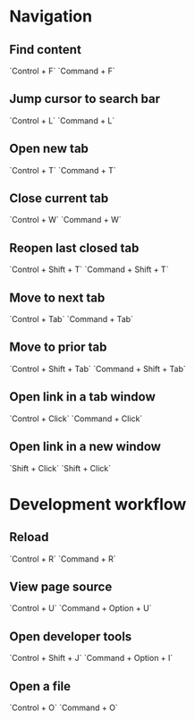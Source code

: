 
# Navigation

## Find content

<Callout type='info' emoji='🪟'>
  `Control + F`
</Callout>
<Callout type='info' emoji='🍎'>
  `Command + F`
</Callout>

## Jump cursor to search bar

<Callout type='info' emoji='🪟'>
  `Control + L`
</Callout>
<Callout type='info' emoji='🍎'>
  `Command + L`
</Callout>

## Open new tab

<Callout type='info' emoji='🪟'>
  `Control + T`
</Callout>
<Callout type='info' emoji='🍎'>
  `Command + T`
</Callout>

## Close current tab

<Callout type='info' emoji='🪟'>
  `Control + W`
</Callout>
<Callout type='info' emoji='🍎'>
  `Command + W`
</Callout>

## Reopen last closed tab

<Callout type='info' emoji='🪟'>
  `Control + Shift + T`
</Callout>
<Callout type='info' emoji='🍎'>
  `Command + Shift + T`
</Callout>

## Move to next tab

<Callout type='info' emoji='🪟'>
  `Control + Tab`
</Callout>
<Callout type='info' emoji='🍎'>
  `Command + Tab`
</Callout>

## Move to prior tab

<Callout type='info' emoji='🪟'>
  `Control + Shift + Tab`
</Callout>
<Callout type='info' emoji='🍎'>
  `Command + Shift + Tab`
</Callout>

## Open link in a tab window

<Callout type='info' emoji='🪟'>
  `Control + Click`
</Callout>
<Callout type='info' emoji='🍎'>
  `Command + Click`
</Callout>

## Open link in a new window

<Callout type='info' emoji='🪟'>
  `Shift + Click`
</Callout>
<Callout type='info' emoji='🍎'>
  `Shift + Click`
</Callout>

# Development workflow

## Reload

<Callout type='info' emoji='🪟'>
  `Control + R`
</Callout>
<Callout type='info' emoji='🍎'>
  `Command + R`
</Callout>

## View page source

<Callout type='info' emoji='🪟'>
  `Control + U`
</Callout>
<Callout type='info' emoji='🍎'>
  `Command + Option + U`
</Callout>

## Open developer tools

<Callout type='info' emoji='🪟'>
  `Control + Shift + J`
</Callout>
<Callout type='info' emoji='🍎'>
  `Command + Option + I`
</Callout>

## Open a file

<Callout type='info' emoji='🪟'>
  `Control + O`
</Callout>
<Callout type='info' emoji='🍎'>
  `Command + O`
</Callout>
